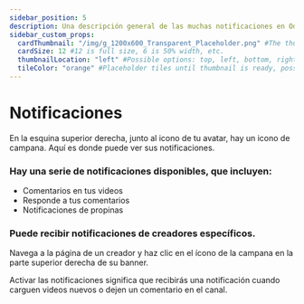 ```yaml
---
sidebar_position: 5
description: Una descripción general de las muchas notificaciones en Odysee.
sidebar_custom_props:
  cardThumbnail: "/img/g_1200x600_Transparent_Placeholder.png" #The thumbnail on the category card.
  cardSize: 12 #12 is full size, 6 is 50% width, etc.
  thumbnailLocation: "left" #Possible options: top, left, bottom, right, none
  tileColor: "orange" #Placeholder tiles until thumbnail is ready, possible options: blue, cream, darkpurple, lightpurple, mauve, orange, pink, none
---
```


# Notificaciones

En la esquina superior derecha, junto al icono de tu avatar, hay un icono de campana. Aquí es donde puede ver sus notificaciones.

### Hay una serie de notificaciones disponibles, que incluyen:

- Comentarios en tus videos
- Responde a tus comentarios
- Notificaciones de propinas

### Puede recibir notificaciones de creadores específicos.

Navega a la página de un creador y haz clic en el ícono de la campana en la parte superior derecha de su banner.

Activar las notificaciones significa que recibirás una notificación cuando carguen videos nuevos o dejen un comentario en el canal.
